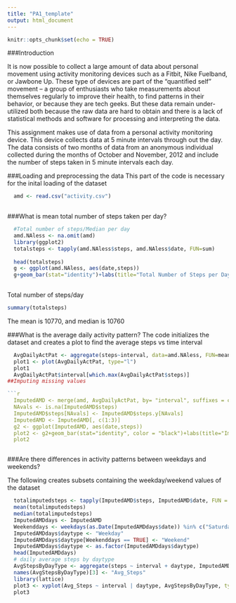 ---
title: "PA1_template"
output: html_document
---

```{r setup, include=FALSE}
knitr::opts_chunk$set(echo = TRUE)
```


###Introduction

It is now possible to collect a large amount of data about personal movement using activity monitoring devices such as a Fitbit, Nike Fuelband, or Jawbone Up. These type of devices are part of the "quantified self" movement -- a group of enthusiasts who take measurements about themselves regularly to improve their health, to find patterns in their behavior, or because they are tech geeks. But these data remain under-utilized both because the raw data are hard to obtain and there is a lack of statistical methods and software for processing and interpreting the data.

This assignment makes use of data from a personal activity monitoring device. This device collects data at 5 minute intervals through out the day. The data consists of two months of data from an anonymous individual collected during the months of October and November, 2012 and include the number of steps taken in 5 minute intervals each day.

###Loading and preprocessing the data
This part of the code is necessary for the inital loading of the dataset
```{r}
 
  
  amd <- read.csv("activity.csv")
  
```

###What is mean total number of steps taken per day?

```{r}
  #Total number of steps/Median per day
  amd.NAless <- na.omit(amd)
  library(ggplot2)
  totalsteps <- tapply(amd.NAless$steps, amd.NAless$date, FUN=sum)
  
  head(totalsteps)
  g <- ggplot(amd.NAless, aes(date,steps))
  g+geom_bar(stat="identity")+labs(title="Total Number of Steps per Day", x= "Date", y="Number of Steps")
  
```  
  
Total number of steps/day
```{r, echo=FALSE}
summary(totalsteps)

```
 The mean is 10770, and median is 10760
  
###What is the average daily activity pattern?
The code initializes the dataset and creates a plot to find the average steps vs time interval
```{r}
  AvgDailyActPat <- aggregate(steps~interval, data=amd.NAless, FUN=mean)
  plot1 <- plot(AvgDailyActPat, type="l")
  plot1
  AvgDailyActPat$interval[which.max(AvgDailyActPat$steps)]
##Imputing missing values

```{r}
  ImputedAMD <- merge(amd, AvgDailyActPat, by= "interval", suffixes = c("", ".y"))
  NAvals <- is.na(ImputedAMD$steps)
  ImputedAMD$steps[NAvals] <- ImputedAMD$steps.y[NAvals]
  ImputedAMD <- ImputedAMD[, c(1:3)]
  g2 <- ggplot(ImputedAMD, aes(date,steps))
  plot2 <- g2+geom_bar(stat="identity", color = "black")+labs(title="Imputed Total Number of Steps Taken per Day", x="Date", y="Daily Steps")
  plot2
```
  

```{r}
   
```

###Are there differences in activity patterns between weekdays and weekends?

The following creates subsets containing the weekday/weekend values of the dataset  
```{r}
  totalimputedsteps <- tapply(ImputedAMD$steps, ImputedAMD$date, FUN = sum)
  mean(totalimputedsteps)
  median(totalimputedsteps)
  ImputedAMDdays <- ImputedAMD
  Weekenddays <- weekdays(as.Date(ImputedAMDdays$date)) %in% c("Saturday", "Sunday")
  ImputedAMDdays$daytype <- "Weekday"
  ImputedAMDdays$daytype[Weekenddays == TRUE] <- "Weekend"
  ImputedAMDdays$daytype <- as.factor(ImputedAMDdays$daytype)
  head(ImputedAMDdays)
  # daily average steps by daytype
  AvgStepsByDayType <- aggregate(steps ~ interval + daytype, ImputedAMDdays, mean)
  names(AvgStepsByDayType)[3] <- "Avg_Steps"
  library(lattice)
  plot3 <- xyplot(Avg_Steps ~ interval | daytype, AvgStepsByDayType, type="l", layout=c(1,2), main = "Weekend vs Weekday Average Number of Steps", xlab="5 min Interval", ylab="Avg Steps taken")
  plot3
```